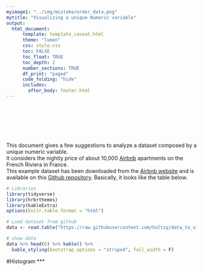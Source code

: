 ```yaml
---
myimage1: "../img/mistake/order_data.png"
mytitle: "Visualizing a unique Numeric variable"
output:
  html_document:
      template: template_caveat.html
      theme: "lumen"
      css: style.css
      toc: FALSE
      toc_float: TRUE
      toc_depth: 2
      number_sections: TRUE
      df_print: "paged"
      code_folding: "hide"
      includes: 
        after_body: footer.html
---
```


<br><br>
<div class="mycontent">






<div class = "row">
<div class = "col-md-8">
<br><br><br>This document gives a few suggestions to analyze a dataset composed by a unique numeric variable.<br> It considers the nightly price of about 10,000 [Airbnb](https://www.airbnb.fr) apartments on the French Riviera in France.<br>This example dataset has been downloaded from the [Airbnb website](http://insideairbnb.com/get-the-data.html) and is available on this [Github repository](https://github.com/holtzy/data_to_viz/tree/master/Example_dataset). Basically, it looks like the table below.
</div>
<div class = "col-md-4">
```r
# Libraries
library(tidyverse)
library(hrbrthemes)
library(kableExtra)
options(knitr.table.format = "html")

# Load dataset from github
data <- read.table("https://raw.githubusercontent.com/holtzy/data_to_viz/master/Example_dataset/1_OneNum.csv", header=TRUE)

# show data
data %>% head(6) %>% kable() %>%
  kable_styling(bootstrap_options = "striped", full_width = F)
```
</div>
</div>










#Histogram
***

</div>














